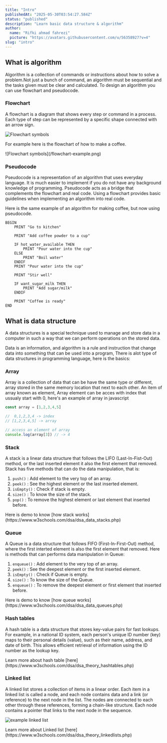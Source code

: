 ```yaml
---
title: "Intro"
publishedAt: "2025-05-30T03:54:27.584Z"
status: "published"
description: "Learn basic data structure & algorithm"
author:
  name: "Rifki ahmad fahrezi"
  picture: "https://avatars.githubusercontent.com/u/56358927?v=4"
slug: "intro"
---
```


## What is algorithm

Algorithm is a collection of commands or instructions about how to solve a problem.Not just a bunch of command, an algorithm must be sequential and the tasks given must be clear and calculated. To design an algorithm you can use flowchart and pseudocode.

### Flowchart

A flowchart is a diagram that shows every step or command in a process. Each type of step can be represented by a specific shape connected with an arrow sign.

![Flowchart symbols](/flowchart.png)

For example here is the flowchart of how to make a coffee.

<div className="dark:bg-gray-300">
![Flowchart symbols](/flowchart-example.png)
</div>

### Pseudocode

Pseudocode is a representation of an algorithm that uses everyday language. It is much easier to implement if you do not have any background knowledge of programming. Pseudocode acts as a bridge that complements the flowchart and real code. Using a flowchart provides basic guidelines when implementing an algorithm into real code.

Here is the same example of an algorithm for making coffee, but now using pseudocode.

```
BEGIN
    PRINT "Go to kitchen"
    
    PRINT "Add coffee powder to a cup"
    
    IF hot_water_available THEN
        PRINT "Pour water into the cup"
    ELSE
        PRINT "Boil water"
    ENDIF
    PRINT "Pour water into the cup"

    PRINT "Stir well"

    IF want_sugar_milk THEN
        PRINT "Add sugar/milk"
    ENDIF

    PRINT "Coffee is ready"
END
```

## What is data structure

A data structures is a special technique used to manage and store data in a computer in such a way that we can perform operations on the stored data.

Data is an information, and algorithm is a rule and instruction that change data into something that can be used into a program, There is alot type of data structures in programming language, here is the basics:

### Array

Array is a collection of data that can be have the same type or different, array stored in the same memory location that next to each other. An item of array known as element, Array element can be acces with index that ussualy start with 0, here's an example of array in javascript

``` js
const array = [1,2,3,4,5]

//  0,1,2,3,4 -> index
// [1,2,3,4,5] -> array

// access an element of array
console.log(array[3]) // -> 4
```

### Stack

A stack is a linear data structure that follows the LIFO (Last-In-Fist-Out) method, or the last inserted element it also the first element that removed. Stack has five methods that can do the data manipulation, that is:
1. `push()` : Add element to the very top of an array.
2. `peek()` : See the highest element or the last inserted element.
3. `isEmpty()` : Check if stack is empty.
4. `size()` : To know the size of the stack.
5. `pop()` : To remove the highest element or last element that inserted before.

<Callout>
   Here is demo to know [how stack works](https://www.w3schools.com/dsa/dsa_data_stacks.php)
</Callout>

### Queue

A Queue is a data structure that follows FIFO (First-In-First-Out) method, where the first interted element is also the first element that removed. Here is methods that can performs data manipulation in Queue:

1. `enqueue()` : Add element to the very top of an array.
2. `peek()` : See the deepest element or the first inserted element.
3. `isEmpty()` : Check if Queue is empty.
4. `size()` : To know the size of the Queue.
5. `enqueue()` : To remove the deepest element or first element that inserted before.

<Callout>
   Here is demo to know [how queue works](https://www.w3schools.com/dsa/dsa_data_queues.php)
</Callout>

### Hash tables

A hash table is a data structure that stores key-value pairs for fast lookups. For example, in a national ID system, each person's unique ID number (key) maps to their personal details (value), such as their name, address, and date of birth. This allows efficient retrieval of information using the ID number as the lookup key.

<Callout>
Learn more about hash table [here](https://www.w3schools.com/dsa/dsa_theory_hashtables.php)
</Callout>

### Linked list

A linked list stores a collection of items in a linear order. Each item in a linked list is called a node, and each node contains data and a link (or reference) to the next node in the list. The nodes are connected to each other through these references, forming a chain-like structure. Each node contains a pointer that links to the next node in the sequence.

![example linked list](/linkedlist.png)

<Callout>
Learn more about Linked list [here](https://www.w3schools.com/dsa/dsa_theory_linkedlists.php)
</Callout>